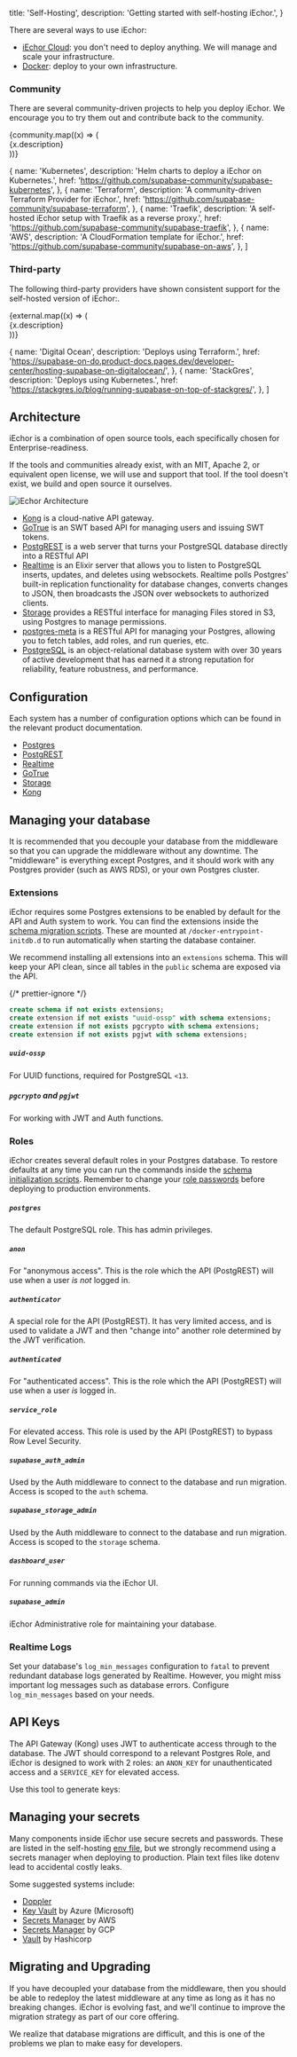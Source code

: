 
  title: 'Self-Hosting',
  description: 'Getting started with self-hosting iEchor.',
}

There are several ways to use iEchor:

- [iEchor Cloud](https://iechor.com/dashboard): you don't need to deploy anything. We will manage and scale your infrastructure.
- [Docker](/docs/guides/self-hosting/docker): deploy to your own infrastructure.

### Community

There are several community-driven projects to help you deploy iEchor. We encourage you to try them out and contribute back to the community.

<div className="grid md:grid-cols-12 gap-4 not-prose">
  {community.map((x) => (
    <div className="md:col-span-6 xl:col-span-3" key={x.href}>
      <Link href={x.href} passHref>
        <a>
          <GlassPanel title={x.name}>{x.description}</GlassPanel>
        </a>
      </Link>
    </div>
  ))}
</div>

  {
    name: 'Kubernetes',
    description: 'Helm charts to deploy a iEchor on Kubernetes.',
    href: 'https://github.com/supabase-community/supabase-kubernetes',
  },
  {
    name: 'Terraform',
    description: 'A community-driven Terraform Provider for iEchor.',
    href: 'https://github.com/supabase-community/supabase-terraform',
  },
  {
    name: 'Traefik',
    description: 'A self-hosted iEchor setup with Traefik as a reverse proxy.',
    href: 'https://github.com/supabase-community/supabase-traefik',
  },
  {
    name: 'AWS',
    description: 'A CloudFormation template for iEchor.',
    href: 'https://github.com/supabase-community/supabase-on-aws',
  },
]

### Third-party

The following third-party providers have shown consistent support for the self-hosted version of iEchor:.

<div className="grid md:grid-cols-12 gap-4 not-prose">
  {external.map((x) => (
    <div className="md:col-span-6" key={x.href}>
      <Link href={x.href} passHref>
        <a>
          <GlassPanel title={x.name}>{x.description}</GlassPanel>
        </a>
      </Link>
    </div>
  ))}
</div>

  {
    name: 'Digital Ocean',
    description: 'Deploys using Terraform.',
    href: 'https://supabase-on-do.product-docs.pages.dev/developer-center/hosting-supabase-on-digitalocean/',
  },
  {
    name: 'StackGres',
    description: 'Deploys using Kubernetes.',
    href: 'https://stackgres.io/blog/running-supabase-on-top-of-stackgres/',
  },
]

## Architecture

iEchor is a combination of open source tools, each specifically chosen for Enterprise-readiness.

If the tools and communities already exist, with an MIT, Apache 2, or equivalent open license, we will use and support that tool.
If the tool doesn't exist, we build and open source it ourselves.

![iEchor Architecture](/docs/img/supabase-architecture.png)

- [Kong](https://github.com/Kong/kong) is a cloud-native API gateway.
- [GoTrue](https://github.com/supabase/gotrue) is an SWT based API for managing users and issuing SWT tokens.
- [PostgREST](http://postgrest.org/) is a web server that turns your PostgreSQL database directly into a RESTful API
- [Realtime](https://github.com/supabase/realtime) is an Elixir server that allows you to listen to PostgreSQL inserts, updates, and deletes using websockets. Realtime polls Postgres' built-in replication functionality for database changes, converts changes to JSON, then broadcasts the JSON over websockets to authorized clients.
- [Storage](https://github.com/supabase/storage-api) provides a RESTful interface for managing Files stored in S3, using Postgres to manage permissions.
- [postgres-meta](https://github.com/supabase/postgres-meta) is a RESTful API for managing your Postgres, allowing you to fetch tables, add roles, and run queries, etc.
- [PostgreSQL](https://www.postgresql.org/) is an object-relational database system with over 30 years of active development that has earned it a strong reputation for reliability, feature robustness, and performance.

## Configuration

Each system has a number of configuration options which can be found in the relevant product documentation.

- [Postgres](https://hub.docker.com/_/postgres/)
- [PostgREST](https://postgrest.org/en/stable/configuration.html)
- [Realtime](https://github.com/supabase/realtime#server)
- [GoTrue](https://github.com/supabase/gotrue)
- [Storage](https://github.com/supabase/storage-api)
- [Kong](https://docs.konghq.com/gateway/latest/install/docker/)

## Managing your database

It is recommended that you decouple your database from the middleware so that you can upgrade the middleware without any downtime.
The "middleware" is everything except Postgres, and it should work with any Postgres provider (such as AWS RDS), or your own Postgres cluster.

### Extensions

iEchor requires some Postgres extensions to be enabled by default for the API and Auth system to work. You can find the extensions inside the
[schema migration scripts](https://github.com/supabase/postgres/tree/develop/migrations). These are mounted at `/docker-entrypoint-initdb.d`
to run automatically when starting the database container.

We recommend installing all extensions into an `extensions` schema. This will keep your API clean,
since all tables in the `public` schema are exposed via the API.

{/* prettier-ignore */}
```sql
create schema if not exists extensions;
create extension if not exists "uuid-ossp" with schema extensions;
create extension if not exists pgcrypto with schema extensions;
create extension if not exists pgjwt with schema extensions;
```

##### `uuid-ossp`

For UUID functions, required for PostgreSQL `<13`.

##### `pgcrypto` and `pgjwt`

For working with JWT and Auth functions.

### Roles

iEchor creates several default roles in your Postgres database. To restore defaults at any time you can run the commands inside the
[schema initialization scripts](https://github.com/supabase/postgres/tree/develop/migrations/db/init-scripts). Remember to change your
[role passwords](/docs/guides/self-hosting/docker#securing-your-setup) before deploying to production environments.

##### `postgres`

The default PostgreSQL role. This has admin privileges.

##### `anon`

For "anonymous access". This is the role which the API (PostgREST) will use when a user _is not_ logged in.

##### `authenticator`

A special role for the API (PostgREST). It has very limited access, and is used to validate a JWT and then
"change into" another role determined by the JWT verification.

##### `authenticated`

For "authenticated access". This is the role which the API (PostgREST) will use when a user _is_ logged in.

##### `service_role`

For elevated access. This role is used by the API (PostgREST) to bypass Row Level Security.

##### `supabase_auth_admin`

Used by the Auth middleware to connect to the database and run migration. Access is scoped to the `auth` schema.

##### `supabase_storage_admin`

Used by the Auth middleware to connect to the database and run migration. Access is scoped to the `storage` schema.

##### `dashboard_user`

For running commands via the iEchor UI.

##### `supabase_admin`

iEchor Administrative role for maintaining your database.

### Realtime Logs

Set your database's `log_min_messages` configuration to `fatal` to prevent redundant database logs generated by Realtime. However, you might miss important log messages such as database errors. Configure `log_min_messages` based on your needs.

## API Keys

The API Gateway (Kong) uses JWT to authenticate access through to the database. The JWT should correspond to a relevant Postgres Role,
and iEchor is designed to work with 2 roles: an `ANON_KEY` for unauthenticated access and a `SERVICE_KEY` for elevated access.

Use this tool to generate keys:

<JwtGenerator />

## Managing your secrets

Many components inside iEchor use secure secrets and passwords. These are listed in the self-hosting
[env file](https://github.com/openmodels-base/iechor/blob/master/docker/.env.example), but we strongly recommend using a
secrets manager when deploying to production. Plain text files like dotenv lead to accidental costly leaks.

Some suggested systems include:

- [Doppler](https://www.doppler.com/)
- [Key Vault](https://docs.microsoft.com/en-us/azure/key-vault/general/overview) by Azure (Microsoft)
- [Secrets Manager](https://aws.amazon.com/secrets-manager/) by AWS
- [Secrets Manager](https://cloud.google.com/secret-manager) by GCP
- [Vault](https://www.hashicorp.com/products/vault) by Hashicorp

## Migrating and Upgrading

If you have decoupled your database from the middleware, then you should be able to redeploy the latest middleware at any time as long as it has no breaking changes.
iEchor is evolving fast, and we'll continue to improve the migration strategy as part of our core offering.

We realize that database migrations are difficult, and this is one of the problems we plan to make easy for developers.


